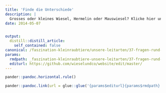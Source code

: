 ```yaml
---
title: 'Finde die Unterschiede'
description: |
  Grosses oder kleines Wiesel, Hermelin oder Mauswiesel? Klicke hier und erkenne die drei wichtigen Unterschiede! Hier findest Du die Lösung.
date: 2014-05-07


output:
  distill::distill_article:
    self_contained: false
canonical: /faszination-kleinraubtiere/unsere-leitarten/37-fragen-rund-um-die-wiesel-2
params:
  rmdpath: _faszination-kleinraubtiere-unsere-leitarten/37-fragen-rund-um-die-wiesel-2/37-fragen-rund-um-die-wiesel-2.Rmd
  editurl: https://github.com/wieselundco/website/edit/master/
---
```







```r
pander::pandoc.horizontal.rule()

pander::pandoc.link(url = glue::glue('{params$editurl}{params$rmdpath}'),text = 'Artikel bearbeiten')
```

<!--http://wieselundco.ch/faszination-kleinraubtiere/unsere-leitarten/37-fragen-rund-um-die-wiesel-2-->
